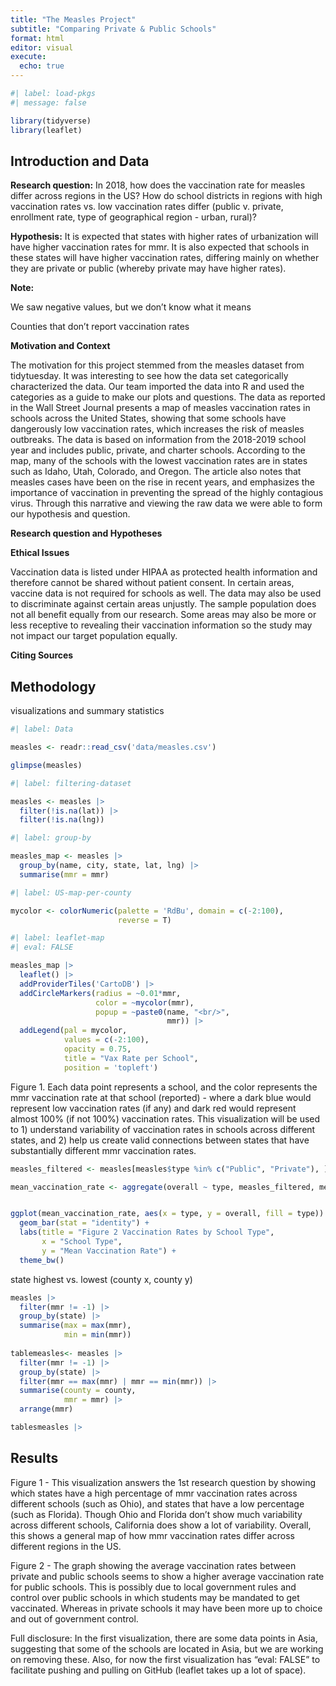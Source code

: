 ```yaml
---
title: "The Measles Project"
subtitle: "Comparing Private & Public Schools"
format: html
editor: visual
execute:
  echo: true
---
```


```r
#| label: load-pkgs
#| message: false

library(tidyverse)
library(leaflet)

```

## Introduction and Data

**Research question:** In 2018, how does the vaccination rate for measles differ across regions in the US? How do school districts in regions with high vaccination rates vs. low vaccination rates differ (public v. private, enrollment rate, type of geographical region - urban, rural)?

**Hypothesis:** It is expected that states with higher rates of urbanization will have higher vaccination rates for mmr. It is also expected that schools in these states will have higher vaccination rates, differing mainly on whether they are private or public (whereby private may have higher rates).

**Note:**

We saw negative values, but we don't know what it means

Counties that don't report vaccination rates

**Motivation and Context**

The motivation for this project stemmed from the measles dataset from tidytuesday. It was interesting to see how the data set categorically characterized the data. Our team imported the data into R and used the categories as a guide to make our plots and questions. The data as reported in the Wall Street Journal presents a map of measles vaccination rates in schools across the United States, showing that some schools have dangerously low vaccination rates, which increases the risk of measles outbreaks. The data is based on information from the 2018-2019 school year and includes public, private, and charter schools. According to the map, many of the schools with the lowest vaccination rates are in states such as Idaho, Utah, Colorado, and Oregon. The article also notes that measles cases have been on the rise in recent years, and emphasizes the importance of vaccination in preventing the spread of the highly contagious virus. Through this narrative and viewing the raw data we were able to form our hypothesis and question.


**Research question and Hypotheses**

**Ethical Issues**

Vaccination data is listed under HIPAA as protected health information and therefore cannot be shared without patient consent. In certain areas, vaccine data is not required for schools as well. The data may also be used to discriminate against certain areas unjustly. The sample population does not all benefit equally from our research. Some areas may also be more or less receptive to revealing their vaccination information so the study may not impact our target population equally.

**Citing Sources**

## Methodology

visualizations and summary statistics

```r
#| label: Data

measles <- readr::read_csv('data/measles.csv')

glimpse(measles)
```

```r
#| label: filtering-dataset

measles <- measles |>
  filter(!is.na(lat)) |>
  filter(!is.na(lng)) 

```


```r
#| label: group-by

measles_map <- measles |>
  group_by(name, city, state, lat, lng) |>
  summarise(mmr = mmr) 

```

```r
#| label: US-map-per-county

mycolor <- colorNumeric(palette = 'RdBu', domain = c(-2:100), 
                        reverse = T)

```

```r
#| label: leaflet-map
#| eval: FALSE

measles_map |>
  leaflet() |>
  addProviderTiles('CartoDB') |>
  addCircleMarkers(radius = ~0.01*mmr, 
                   color = ~mycolor(mmr),
                   popup = ~paste0(name, "<br/>",
                                   mmr)) |>
  addLegend(pal = mycolor, 
            values = c(-2:100),
            opacity = 0.75,
            title = "Vax Rate per School",
            position = 'topleft')

```
Figure 1. Each data point represents a school, and the color represents the mmr vaccination rate at that school (reported) - where a dark blue would represent low vaccination rates (if any) and dark red would represent almost 100% (if not 100%) vaccination rates. This visualization will be used to 1) understand variability of vaccination rates in schools across different states, and 2) help us create valid connections between states that have substantially different mmr vaccination rates.

```r


measles_filtered <- measles[measles$type %in% c("Public", "Private"), ]

mean_vaccination_rate <- aggregate(overall ~ type, measles_filtered, mean)


ggplot(mean_vaccination_rate, aes(x = type, y = overall, fill = type)) +
  geom_bar(stat = "identity") +
  labs(title = "Figure 2 Vaccination Rates by School Type", 
       x = "School Type", 
       y = "Mean Vaccination Rate") +
  theme_bw()


```

state highest vs. lowest (county x, county y)

```r
measles |>
  filter(mmr != -1) |>
  group_by(state) |>
  summarise(max = max(mmr),
            min = min(mmr))
  
tablemeasles<- measles |>
  filter(mmr != -1) |>
  group_by(state) |>
  filter(mmr == max(mmr) | mmr == min(mmr)) |>
  summarise(county = county,
            mmr = mmr) |>
  arrange(mmr)

tablesmeasles |>
```


## Results
Figure 1 - This visualization answers the 1st research question by showing which states have a high percentage of mmr vaccination rates across different schools (such as Ohio), and states that have a low percentage (such as Florida). Though Ohio and Florida don't show much variability across different schools, California does show a lot of variability. Overall, this shows a general map of how mmr vaccination rates differ across different regions in the US.

Figure 2 - The graph showing the average vaccination rates between private and public schools seems to show a higher average vaccination rate for public schools. This is possibly due to local government rules and control over public schools in which students may be mandated to get vaccinated. Whereas in private schools it may have been more up to choice and out of government control.

Full disclosure: In the first visualization, there are some data points in Asia, suggesting that some of the schools are located in Asia, but we are working on removing these. Also, for now the first visualization has "eval: FALSE" to facilitate pushing and pulling on GitHub (leaflet takes up a lot of space).
